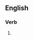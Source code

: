 ==English==

===Verb===
{{head|en|verb form}}

# {{present participle of|jeopardize|lang=en|nocat=1}}